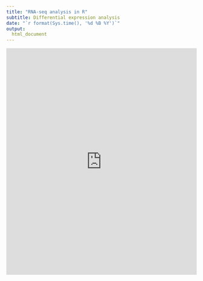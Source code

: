 ```yaml
---
title: "RNA-seq analysis in R"
subtitle: Differential expression analysis
date: "`r format(Sys.time(), '%d %B %Y')`"
output: 
  html_document
---
```


<iframe 
    src="https://docs.google.com/gview?url=https://raw.githubusercontent.com/mblue9/RNAseq-R_testing/master/slides/Differential_Expression_Analysis.pdf&embedded=true" 
    scrolling="yes" 
    style="width:100%; height:600px;" 
    frameborder="0">
</iframe>


